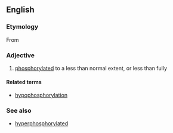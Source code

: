 ==English==

===Etymology===
From {{prefix|hypo|phosphorylated|lang=en}}

===Adjective===
{{en-adj}}

# {{context|biochemistry|lang=en}} [[phosphorylated]] to a less than normal extent, or less than fully

====Related terms====
* [[hypophosphorylation]]

===See also===
* [[hyperphosphorylated]]